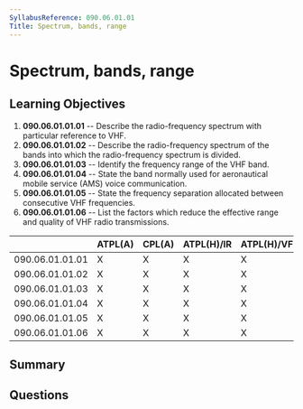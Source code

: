 ```yaml
---
SyllabusReference: 090.06.01.01
Title: Spectrum, bands, range
---
```


# Spectrum, bands, range

## Learning Objectives

1. **090.06.01.01.01** -- Describe the radio-frequency spectrum with particular
   reference to VHF.
2. **090.06.01.01.02** -- Describe the radio-frequency spectrum of the bands
   into which the radio-frequency spectrum is divided.
3. **090.06.01.01.03** -- Identify the frequency range of the VHF band.
4. **090.06.01.01.04** -- State the band normally used for aeronautical mobile
   service (AMS) voice communication.
5. **090.06.01.01.05** -- State the frequency separation allocated between
   consecutive VHF frequencies.
6. **090.06.01.01.06** -- List the factors which reduce the effective range and
   quality of VHF radio transmissions.

|                 | ATPL(A) | CPL(A) | ATPL(H)/IR | ATPL(H)/VFR | CPL(H) | IR  | CBIR(A) |
| --------------- | ------- | ------ | ---------- | ----------- | ------ | --- | ------- |
| 090.06.01.01.01 | X       | X      | X          | X           | X      | X   | X       |
| 090.06.01.01.02 | X       | X      | X          | X           | X      | X   | X       |
| 090.06.01.01.03 | X       | X      | X          | X           | X      | X   | X       |
| 090.06.01.01.04 | X       | X      | X          | X           | X      | X   | X       |
| 090.06.01.01.05 | X       | X      | X          | X           | X      | X   | X       |
| 090.06.01.01.06 | X       | X      | X          | X           | X      | X   | X       |

## Summary

## Questions
